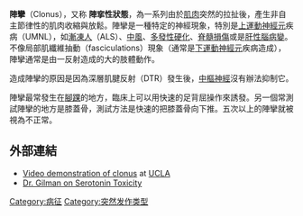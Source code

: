 {{Medical|time=2020-10-18T23:21:46+00:00}}
{{expert|time=2010-03-21T08:42:01+00:00|subject=医学}}
'''陣攣'''（Clonus），又称 '''陣挛性狀態'''，為一系列由於[[肌肉|肌肉]]突然的拉扯後，產生非自主節律性的肌肉收縮與放鬆。陣攣是一種特定的神經現象，特別是[[上運動神經元|上運動神經元]]疾病（UMNL），如[[漸凍人|漸凍人]]（ALS）、[[中風|中風]]、[[多發性硬化|多發性硬化]]、[[脊髓損傷|脊髓損傷]]或是[[肝性腦病變|肝性腦病變]]。不像局部肌纖維抽動（fasciculations）現象（通常是[[下運動神經元|下運動神經元]]疾病造成），陣攣通常是由一反射造成的大的肢體動作。 

造成陣攣的原因是因為深層肌腱反射（DTR）發生後，[[中樞神經|中樞神經]]沒有辦法抑制它。 

陣攣最常發生在[[腳踝|腳踝]]的地方，臨床上可以用快速的足背屈操作來誘發。另一個常測試陣攣的地方是膝蓋骨，測試方法是快速的把膝蓋骨向下推。五次以上的陣攣就被視為不正常。

== 外部連結 ==
* [https://web.archive.org/web/20090305194054/http://www.harkema.ucla.edu/p95x_clonus.MPG Video demonstration of clonus] at [[UCLA|UCLA]]
* [https://web.archive.org/web/20080509134353/http://www.psychotropical.com/1_st_intro.shtml Dr. Gilman on Serotonin Toxicity]

[[Category:病征|Category:病征]]
[[Category:突然发作类型|Category:突然发作类型]]